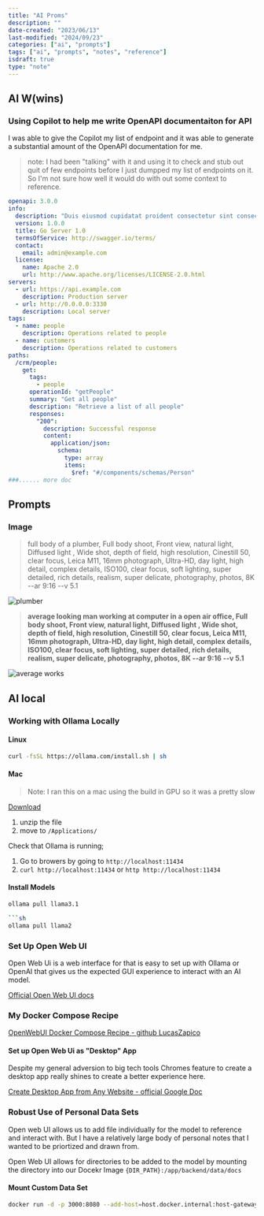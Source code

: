 ```yaml
---
title: "AI Proms"
description: ""
date-created: "2023/06/13"
last-modified: "2024/09/23"
categories: ["ai", "prompts"]
tags: ["ai", "prompts", "notes", "reference"]
isdraft: true
type: "note"
---
```


## AI W(wins)

### Using Copilot to help me write OpenAPI documentaiton for API 

I was able to give the Copilot my list of endpoint and it was able to generate a substantial amount of the OpenAPI documentation for me. 

> note: I had been "talking"  with it and using it to check and stub out quit of few endpoints before I just dumpped my list of endpoints on it. So I'm not sure how well it would do with out some context to reference. 


```yaml
openapi: 3.0.0
info:
  description: "Duis eiusmod cupidatat proident consectetur sint consectetur et culpa cillum labore ullamco consequat reprehenderit."
  version: 1.0.0
  title: Go Server 1.0
  termsOfService: http://swagger.io/terms/
  contact:
    email: admin@example.com
  license:
    name: Apache 2.0
    url: http://www.apache.org/licenses/LICENSE-2.0.html
servers:
  - url: https://api.example.com
    description: Production server
  - url: http://0.0.0.0:3330
    description: Local server
tags:
  - name: people
    description: Operations related to people
  - name: customers
    description: Operations related to customers
paths:
  /crm/people:
    get:
      tags:
        - people
      operationId: "getPeople"
      summary: "Get all people"
      description: "Retrieve a list of all people"
      responses:
        "200":
          description: Successful response
          content:
            application/json:
              schema:
                type: array
                items:
                  $ref: "#/components/schemas/Person"
###...... more doc
```


## Prompts 

### Image

> full body of a plumber, Full body shoot, Front view, natural light, Diffused light , Wide shot, depth of field, high resolution, Cinestill 50, clear focus, Leica M11, 16mm photograph, Ultra-HD, day light, high detail, complex details, ISO100, clear focus, soft lighting, super detailed, rich details, realism, super delicate, photography, photos, 8K --ar 9:16 --v 5.1


![plumber](/images/notes/midjourney-plumber.png)


> **average looking man working at computer in a open air office, Full body shoot, Front view, natural light, Diffused light , Wide shot, depth of field, high resolution, Cinestill 50, clear focus, Leica M11, 16mm photograph, Ultra-HD, day light, high detail, complex details, ISO100, clear focus, soft lighting, super detailed, rich details, realism, super delicate, photography, photos, 8K --ar 9:16 --v 5.1**

![average works](/images/notes/midjourney-average-works.png)

## AI local 

### Working with Ollama Locally 


#### Linux 

```sh 
curl -fsSL https://ollama.com/install.sh | sh 
```

#### Mac 

> Note: I ran this on a mac using the build in GPU so it was a pretty slow  

[Download](https://ollama.com/download/Ollama-darwin.zip)

1. unzip the file 
2. move to `/Applications/`


Check that Ollama is running;

1. Go to browers by going to `http://localhost:11434`
2. `curl http://localhost:11434` or `http http://localhost:11434` 

#### Install Models 

```sh 
ollama pull llama3.1

```sh 
ollama pull llama2
```

### Set Up Open Web UI  

Open Web Ui is a web interface for that is easy to set up with Ollama or OpenAI that gives us the expected GUI experience to interact with an AI model.

[Official Open Web UI docs](https://docs.openwebui.com/)

### My Docker Compose Recipe 

[OpenWebUI Docker Compose Recipe - github LucasZapico](https://github.com/LucasZapico/docker-recipes/blob/master/ml-ai/openwebui.docker-compose.yml)

#### Set up Open Web Ui as "Desktop" App 

Despite my general adversion to big tech tools Chromes feature to create a desktop app really shines to create a better experience here. 

[Create Desktop App from Any Website - official Google Doc](https://support.google.com/chrome_webstore/answer/3060053?hl=en)


### Robust Use of Personal Data Sets 

Open web UI allows us to add file individually for the model to reference and interact with. But I have a relatively large body of personal notes that I wanted to be priortized and drawn from. 

Open Web UI allows for directories to be added to the model by mounting the directory into our Docekr Image `{DIR_PATH}:/app/backend/data/docs`


#### Mount Custom Data Set 

```sh 
docker run -d -p 3000:8080 --add-host=host.docker.internal:host-gateway -v open-webui:/app/backend/data -v <path/to/data>:/app/backend/data/docs --name open-webui --restart always ghcr.io/open-webui/open-webui:main
```
